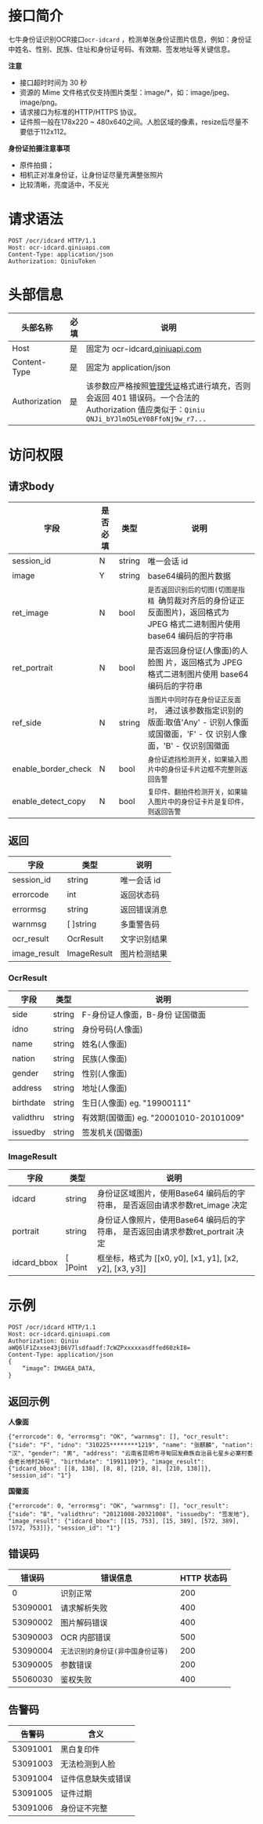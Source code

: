 # 接口简介
七牛身份证识别OCR接口`ocr-idcard` ，检测单张身份证图片信息，例如：身份证中姓名、性别、民族、住址和身份证号码、有效期、签发地址等关键信息。


**注意**

- 接口超时时间为 30 秒
- 资源的 Mime 文件格式仅支持图片类型：image/*，如：image/jpeg、image/png。
- 请求接口为标准的HTTP/HTTPS 协议。
- 证件照一般在178x220 ~ 480x640之间。人脸区域的像素，resize后尽量不要低于112x112。


**身份证拍摄注意事项**
-  原件拍摄；
-  相机正对准身份证，让身份证尽量充满整张照片
-  比较清晰，亮度适中，不反光

# 请求语法

```
POST /ocr/idcard HTTP/1.1
Host: ocr-idcard.qiniuapi.com
Content-Type: application/json
Authorization: QiniuToken
```

# 头部信息

| 头部名称      | 必填 | 说明                                                         |
| ------------- | ---- | ------------------------------------------------------------ |
| Host          | 是   | 固定为  ocr-idcard[.qiniuapi.com](http://mkr_style_trans.apistore.qiniu.com/) |
| Content-Type  | 是   | 固定为 application/json                                      |
| Authorization | 是   | 该参数应严格按照[管理凭证](https://developer.qiniu.com/kodo/manual/access-token)格式进行填充，否则会返回 401 错误码。一个合法的 Authorization 值应类似于：`Qiniu QNJi_bYJlmO5LeY08FfoNj9w_r7...` |

# 访问权限

## 请求body

| 字段                | 是否必填 | 类型   | 说明                                                         |
| ------------------- | -------- | ------ | ------------------------------------------------------------ |
| session_id          | N        | string | 唯一会话 id                                                  |
| image               | Y        | string | base64编码的图片数据                                         |
| ret_image           | N        | bool   | `是否返回识别后的切图(切图是指精 `确剪裁对齐后的身份证正反面图片)，返回格式为 JPEG 格式二进制图片使用 base64 编码后的字符串 |
| ret_portrait        | N        | bool   | 是否返回身份证(人像面)的人脸图 片，返回格式为 JPEG 格式二进制图片使用 base64 编码后的字符串 |
| ref_side            | N        | string | `当图片中同时存在身份证正反面时， `通过该参数指定识别的版面:取值'Any' - 识别人像面或国徽面，'F' - 仅 识别人像面，'B' - 仅识别国徽面 |
| enable_border_check | N        | bool   | `身份证遮挡检测开关，如果输入图片中的身份证卡片边框不完整则返回告警 ` |
| enable_detect_copy  | N        | bool   | `复印件、翻拍件检测开关，如果输入图片中的身份证卡片是复印件，则返回告警 ` |

## 返回

| 字段         | 类型        | 说明         |
| ------------ | ----------- | ------------ |
| session_id   | string      | 唯一会话 id  |
| errorcode    | int         | 返回状态码   |
| errormsg     | string      | 返回错误消息 |
| warnmsg      | [ ]string   | 多重警告码   |
| ocr_result   | OcrResult   | 文字识别结果 |
| image_result | ImageResult | 图片检测结果 |

### OcrResult

| 字段      | 类型   | 说明                                   |
| --------- | ------ | -------------------------------------- |
| side      | string | F-身份证人像面，B-身份 证国徽面        |
| idno      | string | 身份号码(人像面)                       |
| name      | string | 姓名(人像面)                           |
| nation    | string | 民族(人像面)                           |
| gender    | string | 性别(人像面)                           |
| address   | string | 地址(人像面)                           |
| birthdate | string | 生日(人像面) eg. "19900111"            |
| validthru | string | 有效期(国徽面) eg. "20001010-20101009" |
| issuedby  | string | 签发机关(国徽面)                       |

### ImageResult

| 字段        | 类型     | 说明                                                         |
| ----------- | -------- | ------------------------------------------------------------ |
| idcard      | string   | 身份证区域图片，使用Base64 编码后的字符串， 是否返回由请求参数ret_image 决定 |
| portrait    | string   | 身份证人像照片，使用Base64 编码后的字符串， 是否返回由请求参数ret_portrait 决定 |
| idcard_bbox | [ ]Point | 框坐标，格式为 [[x0, y0], [x1, y1], [x2, y2], [x3, y3]]      |

# 示例

```
POST /ocr/idcard HTTP/1.1
Host: ocr-idcard.qiniuapi.com
Authorization: Qiniu aWQ6lF1Zxxse43jB6V7lsdfaadf:7cWZPxxxxxasdffed60zkI8=
Content-Type: application/json 
{
	“image”: IMAGEA_DATA,
}
```

## 返回示例
**人像面**
```
{"errorcode": 0, "errormsg": "OK", "warnmsg": [], "ocr_result": {"side": "F", "idno": "310225********1219", "name": "张麒麟", "nation": "汉", "gender": "男", "address": "云南省昆明市寻甸回发彝族自治县七星乡必寨村委会老长地村26号", "birthdate": "19911109"}, "image_result": {"idcard_bbox": [[8, 138], [8, 8], [210, 8], [210, 138]]}, "session_id": "1"}
```
**国徽面**
```
{"errorcode": 0, "errormsg": "OK", "warnmsg": [], "ocr_result": {"side": "B", "validthru": "20121008-20321008", "issuedby": "签发地"}, "image_result": {"idcard_bbox": [[15, 753], [15, 389], [572, 389], [572, 753]]}, "session_id": "1"}
```

## 错误码

| 错误码   | 错误信息                            | HTTP 状态码 |
| -------- | ----------------------------------- | ----------- |
| 0        | 识别正常                            | 200         |
| 53090001 | 请求解析失败                        | 400         |
| 53090002 | 图片解码错误                        | 400         |
| 53090003 | OCR 内部错误                        | 500         |
| 53090004 | `无法识别的身份证(非中国身份证等) `     | 200         |
| 53090005 | 参数错误                            | 200         |
| 55060030 | 鉴权失败                            | 400         |

## 告警码

| 告警码   | 含义               |
| -------- | ------------------ |
| 53091001 | 黑白复印件         |
| 53091003 | 无法检测到人脸     |
| 53091004 | 证件信息缺失或错误 |
| 53091005 | 证件过期           |
| 53091006 | 身份证不完整       |